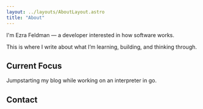 ```yaml
---
layout: ../layouts/AboutLayout.astro
title: "About"
---
```




I'm Ezra Feldman — a developer interested in how software works.

This is where I write about what I’m learning, building, and thinking through.

## Current Focus

Jumpstarting my blog while working on an interpreter in go.

## Contact

<div class="flex flex-col sm:flex-row sm:items-center">
    <Socials />
</div>

